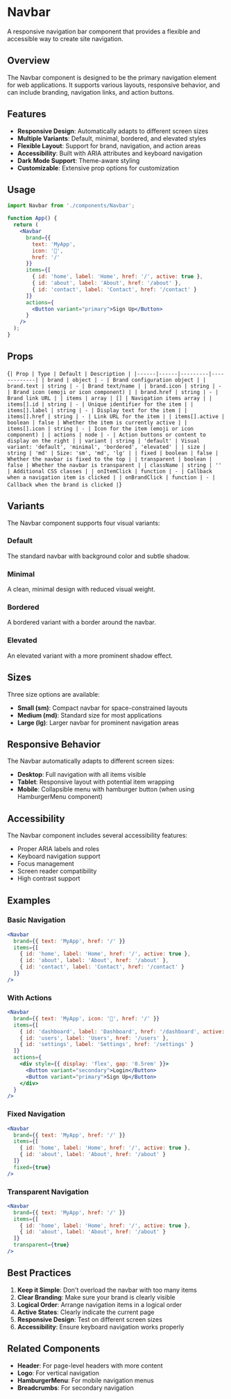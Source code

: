 
<Meta of={NavbarStories} />

# Navbar

A responsive navigation bar component that provides a flexible and accessible way to create site navigation.

## Overview

The Navbar component is designed to be the primary navigation element for web applications. It supports various layouts, responsive behavior, and can include branding, navigation links, and action buttons.

## Features

- **Responsive Design**: Automatically adapts to different screen sizes
- **Multiple Variants**: Default, minimal, bordered, and elevated styles
- **Flexible Layout**: Support for brand, navigation, and action areas
- **Accessibility**: Built with ARIA attributes and keyboard navigation
- **Dark Mode Support**: Theme-aware styling
- **Customizable**: Extensive prop options for customization

## Usage

```jsx
import Navbar from './components/Navbar';

function App() {
  return (
    <Navbar
      brand={{
        text: 'MyApp',
        icon: '🚀',
        href: '/'
      }}
      items={[
        { id: 'home', label: 'Home', href: '/', active: true },
        { id: 'about', label: 'About', href: '/about' },
        { id: 'contact', label: 'Contact', href: '/contact' }
      ]}
      actions={
        <Button variant="primary">Sign Up</Button>
      }
    />
  );
}
```

## Props

<Markdown>{`
| Prop | Type | Default | Description |
|------|------|---------|-------------|
| brand | object | - | Brand configuration object |
| brand.text | string | - | Brand text/name |
| brand.icon | string | - | Brand icon (emoji or icon component) |
| brand.href | string | - | Brand link URL |
| items | array | [] | Navigation items array |
| items[].id | string | - | Unique identifier for the item |
| items[].label | string | - | Display text for the item |
| items[].href | string | - | Link URL for the item |
| items[].active | boolean | false | Whether the item is currently active |
| items[].icon | string | - | Icon for the item (emoji or icon component) |
| actions | node | - | Action buttons or content to display on the right |
| variant | string | 'default' | Visual variant: 'default', 'minimal', 'bordered', 'elevated' |
| size | string | 'md' | Size: 'sm', 'md', 'lg' |
| fixed | boolean | false | Whether the navbar is fixed to the top |
| transparent | boolean | false | Whether the navbar is transparent |
| className | string | '' | Additional CSS classes |
| onItemClick | function | - | Callback when a navigation item is clicked |
| onBrandClick | function | - | Callback when the brand is clicked |
`}</Markdown>

## Variants

The Navbar component supports four visual variants:

### Default
The standard navbar with background color and subtle shadow.

### Minimal
A clean, minimal design with reduced visual weight.

### Bordered
A bordered variant with a border around the navbar.

### Elevated
An elevated variant with a more prominent shadow effect.

## Sizes

Three size options are available:

- **Small (sm)**: Compact navbar for space-constrained layouts
- **Medium (md)**: Standard size for most applications
- **Large (lg)**: Larger navbar for prominent navigation areas

## Responsive Behavior

The Navbar automatically adapts to different screen sizes:

- **Desktop**: Full navigation with all items visible
- **Tablet**: Responsive layout with potential item wrapping
- **Mobile**: Collapsible menu with hamburger button (when using HamburgerMenu component)

## Accessibility

The Navbar component includes several accessibility features:

- Proper ARIA labels and roles
- Keyboard navigation support
- Focus management
- Screen reader compatibility
- High contrast support

## Examples

### Basic Navigation

```jsx
<Navbar
  brand={{ text: 'MyApp', href: '/' }}
  items={[
    { id: 'home', label: 'Home', href: '/', active: true },
    { id: 'about', label: 'About', href: '/about' },
    { id: 'contact', label: 'Contact', href: '/contact' }
  ]}
/>
```

### With Actions

```jsx
<Navbar
  brand={{ text: 'MyApp', icon: '🚀', href: '/' }}
  items={[
    { id: 'dashboard', label: 'Dashboard', href: '/dashboard', active: true },
    { id: 'users', label: 'Users', href: '/users' },
    { id: 'settings', label: 'Settings', href: '/settings' }
  ]}
  actions={
    <div style={{ display: 'flex', gap: '0.5rem' }}>
      <Button variant="secondary">Login</Button>
      <Button variant="primary">Sign Up</Button>
    </div>
  }
/>
```

### Fixed Navigation

```jsx
<Navbar
  brand={{ text: 'MyApp', href: '/' }}
  items={[
    { id: 'home', label: 'Home', href: '/', active: true },
    { id: 'about', label: 'About', href: '/about' }
  ]}
  fixed={true}
/>
```

### Transparent Navigation

```jsx
<Navbar
  brand={{ text: 'MyApp', href: '/' }}
  items={[
    { id: 'home', label: 'Home', href: '/', active: true },
    { id: 'about', label: 'About', href: '/about' }
  ]}
  transparent={true}
/>
```

## Best Practices

1. **Keep it Simple**: Don't overload the navbar with too many items
2. **Clear Branding**: Make sure your brand is clearly visible
3. **Logical Order**: Arrange navigation items in a logical order
4. **Active States**: Clearly indicate the current page
5. **Responsive Design**: Test on different screen sizes
6. **Accessibility**: Ensure keyboard navigation works properly

## Related Components

- **Header**: For page-level headers with more content
- **Logo**: For vertical navigation
- **HamburgerMenu**: For mobile navigation menus
- **Breadcrumbs**: For secondary navigation
